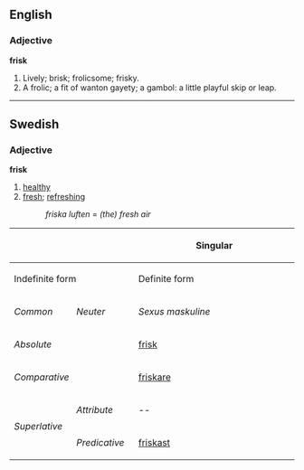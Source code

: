 ==English==

===Adjective===

'''frisk'''

#Lively; brisk; frolicsome; frisky.
#A frolic; a fit of wanton gayety; a gambol: a little playful skip or leap.

----
==Swedish==
===Adjective===
'''frisk'''

#[[healthy]]
#[[fresh]]; [[refreshing]]
#: ''friska luften'' = ''(the) fresh air''

{| border=1 cellspacing=0 
|- bgcolor="#FFFFF0" align=center
! rowspan=3 colspan=2 |
! colspan=4 width=400 | Singular
! rowspan=3 width=100 | Plural
|- bgcolor="#FFFFF0" align=center
! colspan=2 width=200 | Indefinite form
! colspan=2 width=200 | Definite form
|- bgcolor="#FFFFF0" align=center
| width=100 | ''Common''
| width=100 | ''Neuter''
| width=100 | ''Sexus maskuline''
| width=100 | ''Other sexus''
|- align=center
| bgcolor="#FFFFF0" colspan=2 width=120 | ''Absolute''
| [[frisk]]
| [[friskt]]
| [[friske]]
| [[friska]]
| [[friska]]
|- align=center
| bgcolor="#FFFFF0" colspan=2 | ''Comparative''
| colspan=7 | [[friskare]]
|- align=center
| bgcolor="#FFFFF0" rowspan=2 width=60 | ''Superlative''
| bgcolor="#FFFFF0" width=60 | ''Attribute''
| colspan=2 | --
| [[friskaste]]
| [[friskaste]]
| [[friskaste]]
|- align=center 
| bgcolor="#FFFFF0" width=60 | ''Predicative''
| colspan=5 | [[friskast]]
|}